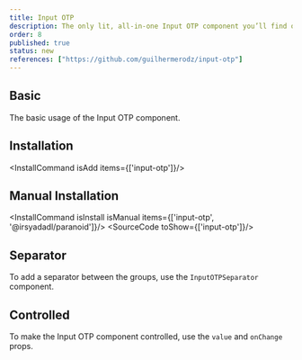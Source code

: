 ```yaml
---
title: Input OTP
description: The only lit, all-in-one Input OTP component you’ll find online. Easy to use, highly customizable, and packed with features.
order: 8
published: true
status: new
references: ["https://github.com/guilhermerodz/input-otp"]
---
```


## Basic
The basic usage of the Input OTP component.

<How toUse="forms/input-otp-demo"/>

## Installation
<InstallCommand isAdd items={['input-otp']}/>

## Manual Installation
<InstallCommand isInstall isManual items={['input-otp', '@irsyadadl/paranoid']}/>
<SourceCode toShow={['input-otp']}/>

## Separator
To add a separator between the groups, use the `InputOTPSeparator` component.

<How toUse="forms/input-otp-separator-demo"/>

## Controlled
To make the Input OTP component controlled, use the `value` and `onChange` props.

<How toUse="forms/input-otp-controlled-demo"/>
